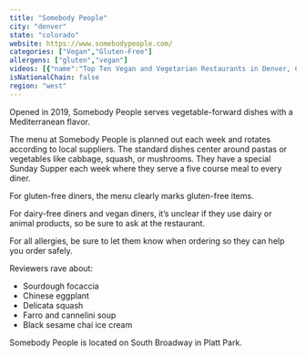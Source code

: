 ```yaml
---
title: "Somebody People"
city: "denver"
state: "colorado"
website: https://www.somebodypeople.com/
categories: ["Vegan","Gluten-Free"]
allergens: ["gluten","vegan"]
videos: [{"name":"Top Ten Vegan and Vegetarian Restaurants in Denver, Colorado","url":"https://www.youtube.com/watch?v=HobDYv0mynY"}]
isNationalChain: false
region: "west"
---
```

Opened in 2019, Somebody People serves vegetable-forward dishes with a Mediterranean flavor.

The menu at Somebody People is planned out each week and rotates according to local suppliers. The standard dishes center around pastas or vegetables like cabbage, squash, or mushrooms. They have a special Sunday Supper each week where they serve a five course meal to every diner.

For gluten-free diners, the menu clearly marks gluten-free items.

For dairy-free diners and vegan diners, it’s unclear if they use dairy or animal products, so be sure to ask at the restaurant.

For all allergies, be sure to let them know when ordering so they can help you order safely.

Reviewers rave about:
* Sourdough focaccia
* Chinese eggplant
* Delicata squash
* Farro and cannelini soup
* Black sesame chai ice cream

Somebody People is located on South Broadway in Platt Park.
